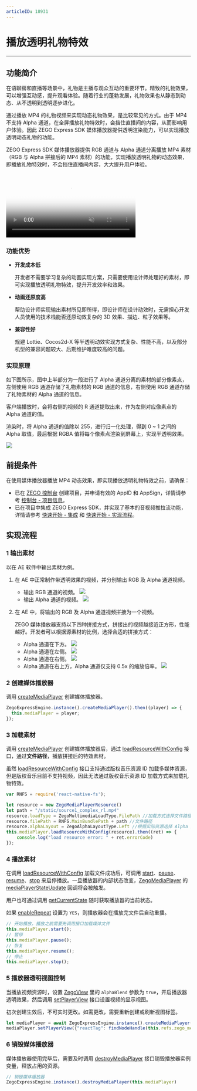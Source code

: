 ```yaml
---
articleID: 18931
---
```

# 播放透明礼物特效

- - -

## 功能简介

在语聊房和直播等场景中，礼物是主播与观众互动的重要环节。精致的礼物效果，可以增强互动感，提升观看体验。随着行业的蓬勃发展，礼物效果也从静态到动态、从不透明到透明逐步进化。

通过播放 MP4 的礼物视频来实现动态礼物效果，是比较常见的方式。由于 MP4 不支持 Alpha 通道，在全屏播放礼物特效时，会挡住直播间的内容，从而影响用户体验。因此 ZEGO Express SDK 媒体播放器提供透明渲染能力，可以实现播放透明动态礼物的功能。

ZEGO Express SDK 媒体播放器提供 RGB 通道与 Alpha 通道分离播放 MP4 素材（RGB 与 Alpha 拼接后的 MP4 素材）的功能，实现播放透明礼物的动态效果，即播放礼物特效时，不会挡住直播间内容，大大提升用户体验。

<video poster="https://storage.zego.im/sdk-doc/Pics/Express/gift_special_effects.png" src="https://storage.zego.im/sdk-doc/doc/video/Express_Video_SDK/gift_special_effects.mp4" width="70%" muted="true" loop="true" autoplay="autoplay" preload="auto" nocontrols></video>

### 功能优势

- **开发成本低**

    开发者不需要学习复杂的动画实现方案，只需要使用设计师处理好的素材，即可实现播放透明礼物特效，提升开发效率和效果。

- **动画还原度高**

    帮助设计师实现输出素材所见即所得，即设计师在设计动效时，无需担心开发人员使用的技术栈能否还原动效复杂的 3D 效果、描边、粒子效果等。

- **兼容性好**

    规避 Lottie、Cocos2d-X 等半透明动效实现方式复杂、性能不高，以及部分机型的兼容问题较大、后期维护难度较高的问题。

### 实现原理

如下图所示，图中上半部分为一段进行了 Alpha 通道分离的素材的部分像素点，左侧使用 RGB 通道存储了礼物素材的 RGB 通道的信息，右侧使用 RGB 通道存储了礼物素材的 Alpha 通道的信息。

客户端播放时，会将右侧的视频的 R 通道提取出来，作为左侧对应像素点的 Alpha 通道的值。

渲染时，将 Alpha 通道的值除以 255，进行归一化处理，得到 0 ~ 1 之间的 Alpha 取值，最后根据 RGBA 值将每个像素点渲染到屏幕上，实现半透明效果。

<Frame width="512" height="auto" caption=""><img src="https://storage.zego.im/sdk-doc/Pics/Express/RGBtoRGBA.jpeg" /></Frame>

## 前提条件

在使用媒体播放器播放 MP4 动态效果，即实现播放透明礼物特效之前，请确保：

- 已在 [ZEGO 控制台](https://console.zego.im) 创建项目，并申请有效的 AppID 和 AppSign，详情请参考 [控制台 - 项目信息](/console/guide-doc2)。
- 已在项目中集成 ZEGO Express SDK，并实现了基本的音视频推拉流功能，详情请参考 [快速开始 - 集成](!Integration/SDK_Integration) 和 [快速开始 - 实现流程](!Integration/Solution_Implementation)。




## 实现流程

### 1 输出素材

以在 AE 软件中输出素材为例。

1. 在 AE 中正常制作带透明效果的视频，并分别输出 RGB 及 Alpha 通道视频。
    - 输出 RGB 通道的视频。
        <Frame width="512" height="auto" caption=""><img src="https://storage.zego.im/sdk-doc/Pics/Express/output_RGB.jpeg" /></Frame>
    - 输出 Alpha 通道的视频。
        <Frame width="512" height="auto" caption=""><img src="https://storage.zego.im/sdk-doc/Pics/Express/output_Alpha.jpeg" /></Frame>


2. 在 AE 中，将输出的 RGB 及 Alpha 通道视频拼接为一个视频。

    ZEGO 媒体播放器支持以下四种拼接方式，拼接出的视频越接近正方形，性能越好。开发者可以根据源素材的比例，选择合适的拼接方式：
    - Alpha 通道在下方。
        <Frame width="512" height="auto" caption=""><img src="https://storage.zego.im/sdk-doc/Pics/Express/RGB_up_Alpha.jpeg" /></Frame>
    - Alpha 通道在左侧。
        <Frame width="512" height="auto" caption=""><img src="https://storage.zego.im/sdk-doc/Pics/Express/Alpha_RGB.jpeg" /></Frame>
    - Alpha 通道在右侧。
        <Frame width="512" height="auto" caption=""><img src="https://storage.zego.im/sdk-doc/Pics/Express/RGB_Alpha.jpeg" /></Frame>
    - Alpha 通道在右上方，Alpha 通道仅支持 0.5x 的缩放倍率。
        <Frame width="512" height="auto" caption=""><img src="https://storage.zego.im/sdk-doc/Pics/Express/RGB_Alpharighttop.jpeg" /></Frame>


### 2 创建媒体播放器

调用 [createMediaPlayer](https://doc-zh.zego.im/unique-api/express-video-sdkhttps://doc-zh.zego.im/article/javascript_react-native/classes/_zegoexpressengine_.zegoexpressengine.html#createmediaplayer) 创建媒体播放器。

```javascript
ZegoExpressEngine.instance().createMediaPlayer().then((player) => {
  this.mediaPlayer = player;
});
```

### 3 加载素材

调用 [createMediaPlayer](https://doc-zh.zego.im/unique-api/express-video-sdkhttps://doc-zh.zego.im/article/javascript_react-native/classes/_zegoexpressengine_.zegoexpressengine.html#createmediaplayer) 创建媒体播放器后，通过 [loadResourceWithConfig](https://doc-zh.zego.im/unique-api/express-video-sdkhttps://doc-zh.zego.im/article/javascript_react-native/classes/_zegoexpressdefines_.zegomediaplayer.html#loadresourcewithconfig) 接口，通过**文件路径**，播放拼接后的特效素材。

<Warning title="注意">


虽然 [loadResourceWithConfig](https://doc-zh.zego.im/unique-api/express-video-sdkhttps://doc-zh.zego.im/article/javascript_react-native/classes/_zegoexpressdefines_.zegomediaplayer.html#loadresourcewithconfig) 接口支持通过版权音乐资源 ID 加载多媒体资源，但是版权音乐目前不支持视频，因此无法通过版权音乐资源 ID 加载方式来加载礼物特效。

</Warning>



```javascript
var RNFS = require('react-native-fs');

let resource = new ZegoMediaPlayerResource()
let path = "/static/source1_complex_rl.mp4"
resource.loadType = ZegoMultimediaLoadType.FilePath //加载方式选择文件路径加载
resource.filePath = RNFS.MainBundlePath + path //文件路径
resource.alphaLayout = ZegoAlphaLayoutType.Left //根据实际资源选择 Alpha 通道布局
this.mediaPlayer.loadResourceWithConfig(resource).then((ret) => {
    console.log("load resource error: " + ret.errorCode)
});
```

### 4 播放素材

在调用 [loadResourceWithConfig](https://doc-zh.zego.im/unique-api/express-video-sdkhttps://doc-zh.zego.im/article/javascript_react-native/classes/_zegoexpressdefines_.zegomediaplayer.html#loadresourcewithconfig) 加载文件成功后，可调用 [start](https://doc-zh.zego.im/unique-api/express-video-sdkhttps://doc-zh.zego.im/article/javascript_react-native/classes/_zegoexpressdefines_.zegomediaplayer.html#start)、[pause](https://doc-zh.zego.im/unique-api/express-video-sdkhttps://doc-zh.zego.im/article/javascript_react-native/classes/_zegoexpressdefines_.zegomediaplayer.html#pause)、[resume](https://doc-zh.zego.im/unique-api/express-video-sdkhttps://doc-zh.zego.im/article/javascript_react-native/classes/_zegoexpressdefines_.zegomediaplayer.html#resume)、[stop](https://doc-zh.zego.im/unique-api/express-video-sdkhttps://doc-zh.zego.im/article/javascript_react-native/classes/_zegoexpressdefines_.zegomediaplayer.html#stop) 来启停播放。一旦播放器的内部状态改变，[ZegoMediaPlayer](https://doc-zh.zego.im/unique-api/express-video-sdkhttps://doc-zh.zego.im/article/javascript_react-native/classes/_zegoexpressdefines_.zegomediaplayer.html) 的 [mediaPlayerStateUpdate](https://doc-zh.zego.im/unique-api/express-video-sdkhttps://doc-zh.zego.im/article/javascript_react-native/interfaces/_zegoexpresseventhandler_.zegomediaplayerlistener.html#mediaplayerstateupdate) 回调将会被触发。

用户也可通过调用 [getCurrentState](https://doc-zh.zego.im/unique-api/express-video-sdkhttps://doc-zh.zego.im/article/javascript_react-native/classes/_zegoexpressdefines_.zegomediaplayer.html#getcurrentstate) 随时获取播放器的当前状态。

如果 [enableRepeat](https://doc-zh.zego.im/unique-api/express-video-sdkhttps://doc-zh.zego.im/article/javascript_react-native/classes/_zegoexpressdefines_.zegomediaplayer.html#enablerepeat) 设置为 `YES`，则播放器会在播放完文件后自动重播。

```javascript
// 开始播放，播放之前需要先调用接口加载媒体文件
this.mediaPlayer.start();
// 暂停
this.mediaPlayer.pause();
// 恢复
this.mediaPlayer.resume();
// 停止
this.mediaPlayer.stop();
```

### 5 播放器透明视图控制

当播放视频资源时，设置 [ZegoView](https://doc-zh.zego.im/unique-api/express-video-sdkhttps://doc-zh.zego.im/article/javascript_react-native/modules/_index_.html#zegoview) 里的 `alphaBlend` 参数为 `true`，开启播放器透明效果，然后调用 [setPlayerView](https://doc-zh.zego.im/unique-api/express-video-sdkhttps://doc-zh.zego.im/article/javascript_react-native/classes/_zegoexpressdefines_.zegomediaplayer.html#setplayerview) 接口设置视频的显示视图。

<Warning title="注意">


初次创建生效后，不可实时更改。如需更改，需要重新创建或刷新视图标签。

</Warning>



```javascript
let mediaPlayer = await ZegoExpressEngine.instance().createMediaPlayer();
mediaPlayer.setPlayerView({"reactTag": findNodeHandle(this.refs.zego_media_view), "viewMode": 0, "backgroundColor": 0, alphaBlend: true});
```

### 6 销毁媒体播放器

媒体播放器使用完毕后，需要及时调用 [destroyMediaPlayer](https://doc-zh.zego.im/unique-api/express-video-sdkhttps://doc-zh.zego.im/article/javascript_react-native/classes/_zegoexpressengine_.zegoexpressengine.html#destroymediaplayer) 接口销毁播放器实例变量，释放占用的资源。

```javascript
// 销毁媒体播放器 
ZegoExpressEngine.instance().destroyMediaPlayer(this.mediaPlayer)
```
